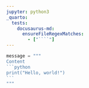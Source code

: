 ```yaml
---
jupyter: python3
_quarto:
  tests:
    docusaurus-md:
      ensureFileRegexMatches:
        - ["````"]
---
```


````python
message = """
Content
```python
print("Hello, world!")
```
"""
````

